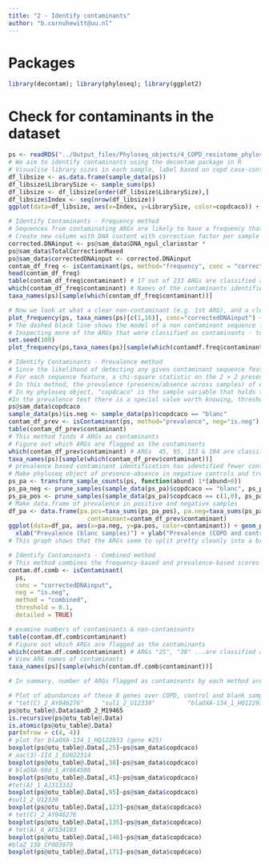 ```yaml
---
title: "2 - Identify contaminants"
author: "b.cornuhewitt@uu.nl"
---
```

# Packages
```r
library(decontam); library(phyloseq); library(ggplot2)
```
# Check for contaminants in the dataset
```r
ps <- readRDS("../Output_files/Phyloseq_objects/4_COPD_resistome_phyloseq_object_rarefied_FPKM.Rds")
# We aim to identify contaminants using the decontam package in R
# Visualise library sizes in each sample, label based on copd case-control status
df_libsize <- as.data.frame(sample_data(ps)) 
df_libsize$LibrarySize <- sample_sums(ps)
df_libsize <- df_libsize[order(df_libsize$LibrarySize),]
df_libsize$Index <- seq(nrow(df_libsize))
ggplot(data=df_libsize, aes(x=Index, y=LibrarySize, color=copdcaco)) + geom_point()

# Identify Contaminants - Frequency method 
# Sequences from contaminating ARGs are likely to have a frequency that inversely relates with sample DNA concentration (with correction factors)
# Create new column with DNA content with correction factor per sample - i.e. DNA_ngul_clariostar * TotalCorrectionMaxed
corrected.DNAinput <- ps@sam_data$DNA_ngul_clariostar *
ps@sam_data$TotalCorrectionMaxed
ps@sam_data$correctedDNAinput <- corrected.DNAinput
contam_df_freq <- isContaminant(ps, method="frequency", conc = "correctedDNAinput")
head(contam_df_freq)
table(contam_df_freq$contaminant) # 17 out of 233 ARGs are classified as contaminants
which(contam_df_freq$contaminant) # Names of the contaminants identified
taxa_names(ps)[sample(which(contam_df_freq$contaminant))]

# Now we look at what a clear non-contaminant (e.g. 1st ARG), and a clear contaminant (e.g 11th ARG) look like:
plot_frequency(ps, taxa_names(ps)[c(1,16)], conc="correctedDNAinput") + xlab("correctedDNAinput")
# The dashed black line shows the model of a non contaminant sequence feature for which frequency is expected to be independent of the input DNA concentration. The red line shows the model of a contaminant sequence feature, for which frequency is expected to be inversely proportional to input DNA concentration, as contaminating DNA will make up a larger fraction of the total DNA in samples with very little total DNA. Gene 16  fits the red contaminant model better than ARG 1 (aadD_2_M19465). 
# Inspecting more of the ARGs that were classified as contaminants - to make sure they look like what we expect: 
set.seed(100)
plot_frequency(ps,taxa_names(ps)[sample(which(contamdf.freq$contaminant),6)], conc="correctedDNAinput") + xlab("correctedDNAinput")

# Identify Contaminants - Prevalence method 
# Since the likelihood of detecting any given contaminant sequence feature will be higher in the blanks than in true samples we can use this method.
# For each sequence feature, a chi-square statistic on the 2 × 2 presence-absence table in true samples and blanks is computed, and a score statistic P is de- fined as the tail probability of the chi-square distribution at that value. The p value from Fisher’s exact test is used as the score statistic instead if there are too few samples for the chi-square approximation. The score statistic ranges from 0 to 1. Small scores indicate the contaminant model of higher prevalence in blanks is a better fit. 
# In this method, the prevalence (presence/absence across samples) of each sequence feature in true samples COPD/control is compared to the prevalence in blanks to identify contaminants.
# In my phyloseq object, "copdcaco" is the sample variable that holds the COPD/control/blank status. We’ll summarize that data as a logical variable, with TRUE for blank samples, as that is the form required by isContaminant.
#In the prevalence test there is a special value worth knowing, threshold=0.5, that will identify as contaminants all sequences that are are more prevalent in blanks than in copd/control samples
ps@sam_data$copdcaco
sample_data(ps)$is.neg <- sample_data(ps)$copdcaco == "blanc"
contam_df_prev <- isContaminant(ps, method="prevalence", neg="is.neg")
table(contam_df_prev$contaminant)
# This method finds 4 ARGs as contaminants 
# Figure out which ARGs are flagged as the contaminants
which(contam_df_prev$contaminant) # ARGs  45, 95, 153 & 194 are classified as contaminants 
taxa_names(ps)[sample(which(contam_df_prev$contaminant))]
# prevalence based contaminant identification has identified fewer contaminants than frequency-based method 
# Make phyloseq object of presence-absence in negative controls and true samples
ps_pa <- transform_sample_counts(ps, function(abund) 1*(abund>0))
ps_pa_neg <- prune_samples(sample_data(ps_pa)$copdcaco == "blanc", ps_pa)
ps_pa_pos <- prune_samples(sample_data(ps_pa)$copdcaco == c(1,0), ps_pa)
# Make data.frame of prevalence in positive and negative samples
df_pa <- data.frame(pa.pos=taxa_sums(ps_pa_pos), pa.neg=taxa_sums(ps_pa_neg),
                      contaminant=contam_df_prev$contaminant)
ggplot(data=df_pa, aes(x=pa.neg, y=pa.pos, color=contaminant)) + geom_point() +
  xlab("Prevalence (blanc samples)") + ylab("Prevalence (COPD and control Samples)")
# This graph shows that the ARGs seem to split pretty cleanly into a branch that shows up mostly in positive samples, and another that shows up mostly in negative controls, and the contaminant assignment (at default probability threshold) has done a good job of identifying those mostly in negative controls.

# Identify Contaminants - Combined method 
# This method combines the frequency-based and prevalence-based scores into a composite score - this approach has been shown to provide the most robust classifications when both DNA concentration and negative control data are available.
contam.df.comb <- isContaminant(
  ps,
  conc = "correctedDNAinput",
  neg = "is.neg",
  method = "combined",
  threshold = 0.1,
  detailed = TRUE)

# examine numbers of contaminants & non-contaminants 
table(contam.df.comb$contaminant)
# Figure out which ARGs are flagged as the contaminants
which(contam.df.comb$contaminant) # ARGs "25", "38" ...are classified as contaminants 
# View ARG names of contaminants
taxa_names(ps)[sample(which(contam.df.comb$contaminant))]

# In summary, number of ARGs flagged as contaminants by each method are: frequency=17, prev=4, combined=8. 

# Plot of abundances of these 8 genes over COPD, control and blank samples
# "tet(C)_2_AY046276"     "sul1_2_U12338"         "blaOXA-134_1_HQ122933" "tet(A)_1_AJ313332"     "aac(3)-IId_1_EU022314" "blaOXA-60d_1_AY664506" "blaZ_138_CP003979"     "tet(A)_6_AF534183" were identified as contaminants 
ps@otu_table@.Data$aadD_2_M19465
is.recursive(ps@otu_table@.Data)
is.atomic(ps@otu_table@.Data)
par(mfrow = c(4, 4))
# plot for blaOXA-134_1_HQ122933 (gene #25)
boxplot(ps@otu_table@.Data[,25]~ps@sam_data$copdcaco)
# aac(3)-IId_1_EU022314
boxplot(ps@otu_table@.Data[,38]~ps@sam_data$copdcaco)
# blaOXA-60d_1_AY664506
boxplot(ps@otu_table@.Data[,45]~ps@sam_data$copdcaco)
#tet(A)_1_AJ313332
boxplot(ps@otu_table@.Data[,95]~ps@sam_data$copdcaco)
#sul1_2_U12338
boxplot(ps@otu_table@.Data[,123]~ps@sam_data$copdcaco)
# tet(C)_2_AY046276
boxplot(ps@otu_table@.Data[,135]~ps@sam_data$copdcaco)
# tet(A)_6_AF534183
boxplot(ps@otu_table@.Data[,146]~ps@sam_data$copdcaco)
#blaZ_138_CP003979
boxplot(ps@otu_table@.Data[,171]~ps@sam_data$copdcaco)
```